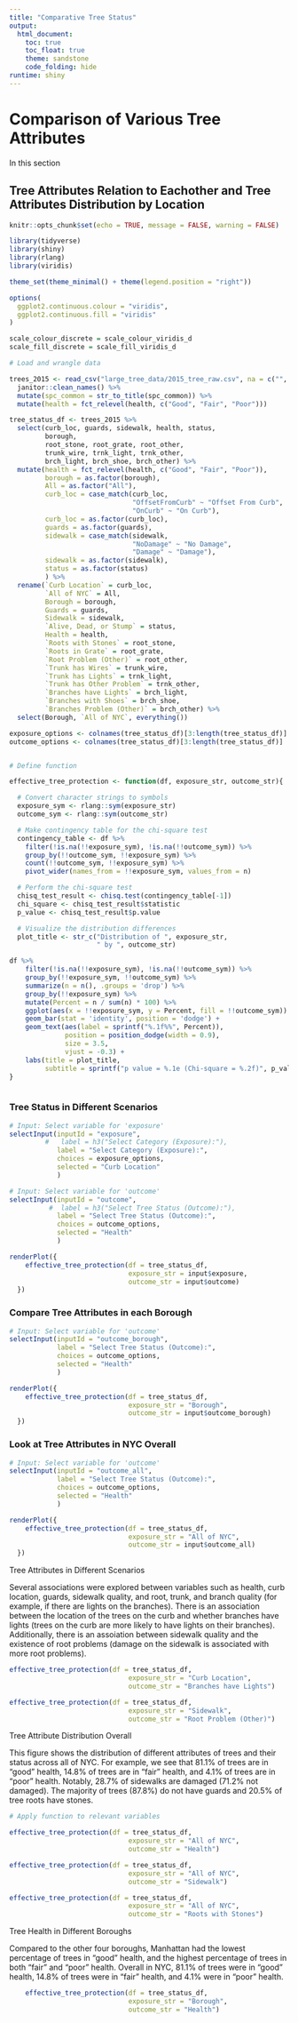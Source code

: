 ```yaml
---
title: "Comparative Tree Status"
output: 
  html_document:
    toc: true
    toc_float: true
    theme: sandstone
    code_folding: hide
runtime: shiny
---
```


# Comparison of Various Tree Attributes

In this section

## Tree Attributes Relation to Eachother and Tree Attributes Distribution by Location

```r
knitr::opts_chunk$set(echo = TRUE, message = FALSE, warning = FALSE)

library(tidyverse)
library(shiny)
library(rlang)
library(viridis)

theme_set(theme_minimal() + theme(legend.position = "right"))

options(
  ggplot2.continuous.colour = "viridis",
  ggplot2.continuous.fill = "viridis"
)

scale_colour_discrete = scale_colour_viridis_d
scale_fill_discrete = scale_fill_viridis_d

```


```r

# Load and wrangle data

trees_2015 <- read_csv("large_tree_data/2015_tree_raw.csv", na = c("", "NA", "Unknown")) |> 
  janitor::clean_names() %>% 
  mutate(spc_common = str_to_title(spc_common)) %>% 
  mutate(health = fct_relevel(health, c("Good", "Fair", "Poor")))

tree_status_df <- trees_2015 %>%
  select(curb_loc, guards, sidewalk, health, status,
         borough,
         root_stone, root_grate, root_other,
         trunk_wire, trnk_light, trnk_other,
         brch_light, brch_shoe, brch_other) %>% 
  mutate(health = fct_relevel(health, c("Good", "Fair", "Poor")),
         borough = as.factor(borough),
         All = as.factor("All"),
         curb_loc = case_match(curb_loc,
                               "OffsetFromCurb" ~ "Offset From Curb",
                               "OnCurb" ~ "On Curb"),
         curb_loc = as.factor(curb_loc),
         guards = as.factor(guards),
         sidewalk = case_match(sidewalk,
                               "NoDamage" ~ "No Damage",
                               "Damage" ~ "Damage"),
         sidewalk = as.factor(sidewalk),
         status = as.factor(status)
         ) %>%
  rename(`Curb Location` = curb_loc,
         `All of NYC` = All,
         Borough = borough,
         Guards = guards,
         Sidewalk = sidewalk,
         `Alive, Dead, or Stump` = status,
         Health = health,
         `Roots with Stones` = root_stone, 
         `Roots in Grate` = root_grate, 
         `Root Problem (Other)` = root_other,
         `Trunk has Wires` = trunk_wire, 
         `Trunk has Lights` = trnk_light, 
         `Trunk has Other Problem` = trnk_other,
         `Branches have Lights` = brch_light, 
         `Branches with Shoes` = brch_shoe, 
         `Branches Problem (Other)` = brch_other) %>% 
  select(Borough, `All of NYC`, everything())

exposure_options <- colnames(tree_status_df)[3:length(tree_status_df)]
outcome_options <- colnames(tree_status_df)[3:length(tree_status_df)]


# Define function

effective_tree_protection <- function(df, exposure_str, outcome_str){

  # Convert character strings to symbols
  exposure_sym <- rlang::sym(exposure_str)
  outcome_sym <- rlang::sym(outcome_str)

  # Make contingency table for the chi-square test
  contingency_table <- df %>%
    filter(!is.na(!!exposure_sym), !is.na(!!outcome_sym)) %>%
    group_by(!!outcome_sym, !!exposure_sym) %>%
    count(!!outcome_sym, !!exposure_sym) %>%
    pivot_wider(names_from = !!exposure_sym, values_from = n)

  # Perform the chi-square test
  chisq_test_result <- chisq.test(contingency_table[-1])
  chi_square <- chisq_test_result$statistic
  p_value <- chisq_test_result$p.value

  # Visualize the distribution differences 
  plot_title <- str_c("Distribution of ", exposure_str, 
                      " by ", outcome_str)

df %>%
    filter(!is.na(!!exposure_sym), !is.na(!!outcome_sym)) %>%
    group_by(!!exposure_sym, !!outcome_sym) %>%
    summarize(n = n(), .groups = 'drop') %>%
    group_by(!!exposure_sym) %>%
    mutate(Percent = n / sum(n) * 100) %>%
    ggplot(aes(x = !!exposure_sym, y = Percent, fill = !!outcome_sym)) +
    geom_bar(stat = 'identity', position = 'dodge') +
    geom_text(aes(label = sprintf("%.1f%%", Percent)),
              position = position_dodge(width = 0.9),
              size = 3.5, 
              vjust = -0.3) +
    labs(title = plot_title,
         subtitle = sprintf("p value = %.1e (Chi-square = %.2f)", p_value, chi_square)) 
}



```


### Tree Status in Different Scenarios

```r

# Input: Select variable for 'exposure'
selectInput(inputId = "exposure", 
         #   label = h3("Select Category (Exposure):"), 
            label = "Select Category (Exposure):", 
            choices = exposure_options,
            selected = "Curb Location"
            )

# Input: Select variable for 'outcome'
selectInput(inputId = "outcome", 
          #  label = h3("Select Tree Status (Outcome):"), 
            label = "Select Tree Status (Outcome):",
            choices = outcome_options,
            selected = "Health"
            )

```
  

```r

renderPlot({
    effective_tree_protection(df = tree_status_df, 
                              exposure_str = input$exposure, 
                              outcome_str = input$outcome)
  })


```

### Compare Tree Attributes in each Borough

```r

# Input: Select variable for 'outcome'
selectInput(inputId = "outcome_borough", 
            label = "Select Tree Status (Outcome):",
            choices = outcome_options,
            selected = "Health"
            )

renderPlot({
    effective_tree_protection(df = tree_status_df, 
                              exposure_str = "Borough", 
                              outcome_str = input$outcome_borough)
  })

```


### Look at Tree Attributes in NYC Overall

```r

# Input: Select variable for 'outcome'
selectInput(inputId = "outcome_all", 
            label = "Select Tree Status (Outcome):",
            choices = outcome_options,
            selected = "Health"
            )

renderPlot({
    effective_tree_protection(df = tree_status_df, 
                              exposure_str = "All of NYC", 
                              outcome_str = input$outcome_all)
  })

```


Tree Attributes in Different Scenarios

Several associations were explored between variables such as health, curb location, guards, sidewalk quality, and root, trunk, and branch quality (for example, if there are lights on the branches). There is an association between the location of the trees on the curb and whether branches have lights (trees on the curb are more likely to have lights on their branches). Additionally, there is an assoiation between sidewalk quality and the existence of root problems (damage on the sidewalk is associated with more root problems). 

```r

effective_tree_protection(df = tree_status_df, 
                              exposure_str = "Curb Location", 
                              outcome_str = "Branches have Lights")

effective_tree_protection(df = tree_status_df, 
                              exposure_str = "Sidewalk", 
                              outcome_str = "Root Problem (Other)")

```


Tree Attribute Distribution Overall

This figure shows the distribution of different attributes of trees and their status across all of NYC. For example, we see that 81.1% of trees are in “good” health, 14.8% of trees are in “fair” health, and 4.1% of trees are in “poor” health. Notably, 28.7% of sidewalks are damaged (71.2% not damaged). The majority of trees (87.8%) do not have guards and 20.5% of tree roots have stones. 

```r

# Apply function to relevant variables 

effective_tree_protection(df = tree_status_df, 
                              exposure_str = "All of NYC", 
                              outcome_str = "Health")

effective_tree_protection(df = tree_status_df, 
                              exposure_str = "All of NYC", 
                              outcome_str = "Sidewalk")

effective_tree_protection(df = tree_status_df, 
                              exposure_str = "All of NYC", 
                              outcome_str = "Roots with Stones")
```


Tree Health in Different Boroughs

Compared to the other four boroughs, Manhattan had the lowest percentage of trees in “good” health, and the highest percentage of trees in both “fair” and “poor” health. Overall in NYC, 81.1% of trees were in “good” health, 14.8% of trees were in “fair” health, and 4.1% were in “poor” health. 

```r

    effective_tree_protection(df = tree_status_df, 
                              exposure_str = "Borough", 
                              outcome_str = "Health")
```





